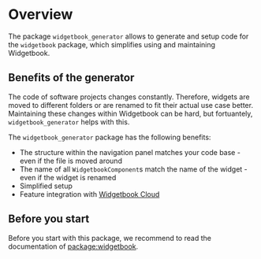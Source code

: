 # Overview

The package `widgetbook_generator` allows to generate and setup code for the `widgetbook` package, which simplifies using and maintaining Widgetbook.

## Benefits of the generator

The code of software projects changes constantly. Therefore, widgets are moved to different folders or are renamed to fit their actual use case better.
Maintaining these changes within Widgetbook can be hard, but fortuantely, `widgetbook_generator` helps with this.

The `widgetbook_generator` package has the following benefits:
- The structure within the navigation panel matches your code base - even if the file is moved around
- The name of all `WidgetbookComponent`s match the name of the widget - even if the widget is renamed
- Simplified setup
- Feature integration with [Widgetbook Cloud](/widgetbook-cloud/overview)

## Before you start
Before you start with this package, we recommend to read the documentation of [package:widgetbook](/widgetbook/overview).